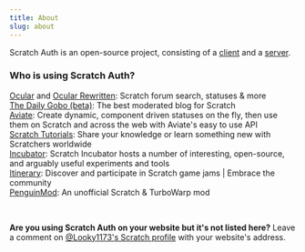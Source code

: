 ```yaml
---
title: About
slug: about
---
```


Scratch Auth is an open-source project, consisting of a [client](https://github.com/Looky1173/Scratch-Auth-Client) and a [server](https://github.com/Looky1173/Scratch-Auth-Server).

### Who is using Scratch Auth?

[Ocular](https://ocular.jeffalo.net/) and [Ocular Rewritten](https://ocular-rewritten.jeffalo.net/): Scratch forum search, statuses & more\
[The Daily Gobo (beta)](https://beta.thedailygobo.scratchtools.app/): The best moderated blog for Scratch\
[Aviate](https://aviateapp.eu.org/): Create dynamic, component driven statuses on the fly, then use them on Scratch and across the web with Aviate's easy to use API\
[Scratch Tutorials](https://scratchtutorials.vercel.app): Share your knowledge or learn something new with Scratchers worldwide\
[Incubator](https://beta.itinerary.eu.org/): Scratch Incubator hosts a number of interesting, open-source, and arguably useful experiments and tools\
[Itinerary](https://itinerary.eu.org/): Discover and participate in Scratch game jams | Embrace the community\
[PenguinMod](https://penguinmod.com/): An unofficial Scratch & TurboWarp mod

<br />

**Are you using Scratch Auth on your website but it's not listed here?** Leave a comment on [@Looky1173's Scratch profile](https://scratch.mit.edu/users/Looky1173#comments) with your website's address.
